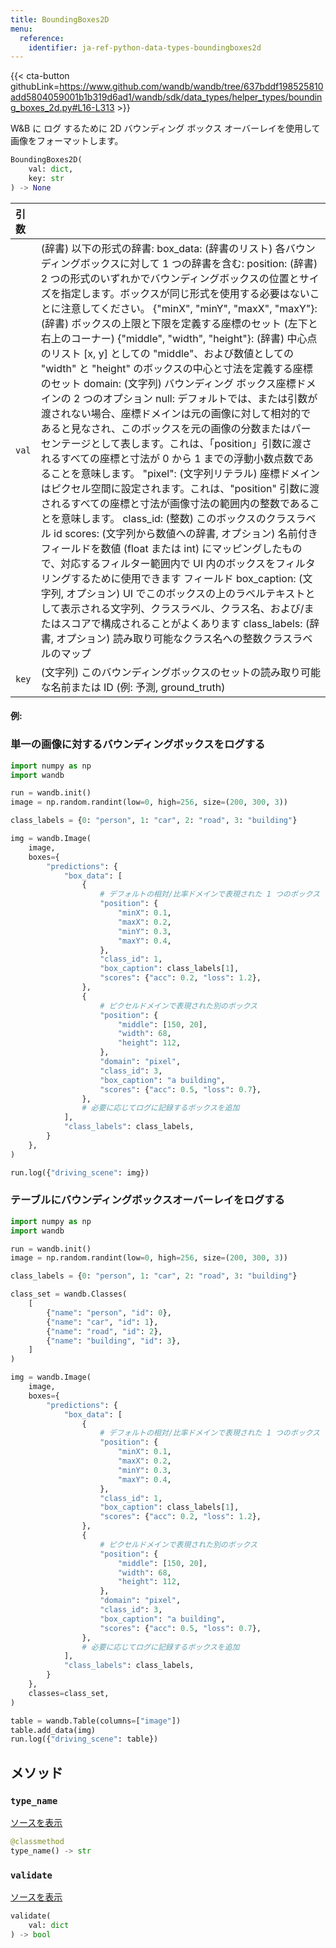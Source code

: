 ```yaml
---
title: BoundingBoxes2D
menu:
  reference:
    identifier: ja-ref-python-data-types-boundingboxes2d
---
```


{{< cta-button githubLink=https://www.github.com/wandb/wandb/tree/637bddf198525810add5804059001b1b319d6ad1/wandb/sdk/data_types/helper_types/bounding_boxes_2d.py#L16-L313 >}}

W&B に ログ するために 2D バウンディング ボックス オーバーレイを使用して画像をフォーマットします。

```python
BoundingBoxes2D(
    val: dict,
    key: str
) -> None
```

| 引数 |  |
| :--- | :--- |
|  `val` |  (辞書) 以下の形式の辞書: box_data: (辞書のリスト) 各バウンディングボックスに対して 1 つの辞書を含む: position: (辞書) 2 つの形式のいずれかでバウンディングボックスの位置とサイズを指定します。ボックスが同じ形式を使用する必要はないことに注意してください。 {"minX", "minY", "maxX", "maxY"}: (辞書) ボックスの上限と下限を定義する座標のセット (左下と右上のコーナー) {"middle", "width", "height"}: (辞書) 中心点のリスト [x, y] としての "middle"、および数値としての "width" と "height" のボックスの中心と寸法を定義する座標のセット domain: (文字列) バウンディング ボックス座標ドメインの 2 つのオプション null: デフォルトでは、または引数が渡されない場合、座標ドメインは元の画像に対して相対的であると見なされ、このボックスを元の画像の分数またはパーセンテージとして表します。これは、「position」引数に渡されるすべての座標と寸法が 0 から 1 までの浮動小数点数であることを意味します。 "pixel": (文字列リテラル) 座標ドメインはピクセル空間に設定されます。これは、"position" 引数に渡されるすべての座標と寸法が画像寸法の範囲内の整数であることを意味します。 class_id: (整数) このボックスのクラスラベル id scores: (文字列から数値への辞書, オプション) 名前付きフィールドを数値 (float または int) にマッピングしたもので、対応するフィルター範囲内で UI 内のボックスをフィルタリングするために使用できます フィールド box_caption: (文字列, オプション) UI でこのボックスの上のラベルテキストとして表示される文字列、クラスラベル、クラス名、および/またはスコアで構成されることがよくあります class_labels: (辞書, オプション) 読み取り可能なクラス名への整数クラスラベルのマップ |
|  `key` |  (文字列) このバウンディングボックスのセットの読み取り可能な名前または ID (例: 予測, ground_truth) |

#### 例:

### 単一の画像に対するバウンディングボックスをログする

```python
import numpy as np
import wandb

run = wandb.init()
image = np.random.randint(low=0, high=256, size=(200, 300, 3))

class_labels = {0: "person", 1: "car", 2: "road", 3: "building"}

img = wandb.Image(
    image,
    boxes={
        "predictions": {
            "box_data": [
                {
                    # デフォルトの相対/比率ドメインで表現された 1 つのボックス
                    "position": {
                        "minX": 0.1,
                        "maxX": 0.2,
                        "minY": 0.3,
                        "maxY": 0.4,
                    },
                    "class_id": 1,
                    "box_caption": class_labels[1],
                    "scores": {"acc": 0.2, "loss": 1.2},
                },
                {
                    # ピクセルドメインで表現された別のボックス
                    "position": {
                        "middle": [150, 20],
                        "width": 68,
                        "height": 112,
                    },
                    "domain": "pixel",
                    "class_id": 3,
                    "box_caption": "a building",
                    "scores": {"acc": 0.5, "loss": 0.7},
                },
                # 必要に応じてログに記録するボックスを追加
            ],
            "class_labels": class_labels,
        }
    },
)

run.log({"driving_scene": img})
```

### テーブルにバウンディングボックスオーバーレイをログする

```python
import numpy as np
import wandb

run = wandb.init()
image = np.random.randint(low=0, high=256, size=(200, 300, 3))

class_labels = {0: "person", 1: "car", 2: "road", 3: "building"}

class_set = wandb.Classes(
    [
        {"name": "person", "id": 0},
        {"name": "car", "id": 1},
        {"name": "road", "id": 2},
        {"name": "building", "id": 3},
    ]
)

img = wandb.Image(
    image,
    boxes={
        "predictions": {
            "box_data": [
                {
                    # デフォルトの相対/比率ドメインで表現された 1 つのボックス
                    "position": {
                        "minX": 0.1,
                        "maxX": 0.2,
                        "minY": 0.3,
                        "maxY": 0.4,
                    },
                    "class_id": 1,
                    "box_caption": class_labels[1],
                    "scores": {"acc": 0.2, "loss": 1.2},
                },
                {
                    # ピクセルドメインで表現された別のボックス
                    "position": {
                        "middle": [150, 20],
                        "width": 68,
                        "height": 112,
                    },
                    "domain": "pixel",
                    "class_id": 3,
                    "box_caption": "a building",
                    "scores": {"acc": 0.5, "loss": 0.7},
                },
                # 必要に応じてログに記録するボックスを追加
            ],
            "class_labels": class_labels,
        }
    },
    classes=class_set,
)

table = wandb.Table(columns=["image"])
table.add_data(img)
run.log({"driving_scene": table})
```

## メソッド

### `type_name`

[ソースを表示](https://www.github.com/wandb/wandb/tree/637bddf198525810add5804059001b1b319d6ad1/wandb/sdk/data_types/helper_types/bounding_boxes_2d.py#L233-L235)

```python
@classmethod
type_name() -> str
```

### `validate`

[ソースを表示](https://www.github.com/wandb/wandb/tree/637bddf198525810add5804059001b1b319d6ad1/wandb/sdk/data_types/helper_types/bounding_boxes_2d.py#L237-L294)

```python
validate(
    val: dict
) -> bool
```